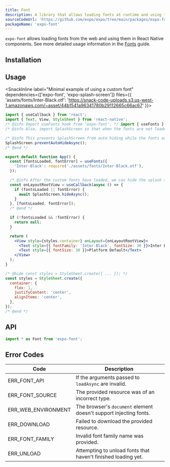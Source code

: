 ```yaml
---
title: Font
description: A library that allows loading fonts at runtime and using them in React Native components.
sourceCodeUrl: 'https://github.com/expo/expo/tree/main/packages/expo-font'
packageName: 'expo-font'
---
```



`expo-font` allows loading fonts from the web and using them in React Native components. See more detailed usage information in the [Fonts](/develop/user-interface/fonts/) guide.

<PlatformsSection android emulator ios simulator web />

## Installation

<APIInstallSection />

## Usage

<SnackInline label="Minimal example of using a custom font" dependencies={['expo-font', 'expo-splash-screen']} files={{ 'assets/fonts/Inter-Black.otf': 'https://snack-code-uploads.s3.us-west-1.amazonaws.com/~asset/44b1541a96341780b29112665c66ac67' }}>

```jsx
import { useCallback } from 'react';
import { Text, View, StyleSheet } from 'react-native';
/* @info Import useFonts hook from 'expo-font'. */ import { useFonts } from 'expo-font'; /* @end */
/* @info Also, import SplashScreen so that when the fonts are not loaded, we can continue to show SplashScreen. */ import * as SplashScreen from 'expo-splash-screen'; /* @end */

/* @info This prevents SplashScreen from auto hiding while the fonts are loaded. */
SplashScreen.preventAutoHideAsync();
/* @end */

export default function App() {
  const [fontsLoaded, fontError] = useFonts({
    'Inter-Black': require('./assets/fonts/Inter-Black.otf'),
  });

  /* @info After the custom fonts have loaded, we can hide the splash screen and display the app screen. */
  const onLayoutRootView = useCallback(async () => {
    if (fontsLoaded || fontError) {
      await SplashScreen.hideAsync();
    }
  }, [fontsLoaded, fontError]);
  /* @end */

  if (!fontsLoaded && !fontError) {
    return null;
  }

  return (
    <View style={styles.container} onLayout={onLayoutRootView}>
      <Text style={{ fontFamily: 'Inter-Black', fontSize: 30 }}>Inter Black</Text>
      <Text style={{ fontSize: 30 }}>Platform Default</Text>
    </View>
  );
}

/* @hide const styles = StyleSheet.create({ ... }); */
const styles = StyleSheet.create({
  container: {
    flex: 1,
    justifyContent: 'center',
    alignItems: 'center',
  },
});
/* @end */
```

</SnackInline>

## API

```js
import * as Font from 'expo-font';
```

<APISection packageName="expo-font" />

## Error Codes

| Code                | Description                                                       |
| ------------------- | ----------------------------------------------------------------- |
| ERR_FONT_API        | If the arguments passed to `loadAsync` are invalid.               |
| ERR_FONT_SOURCE     | The provided resource was of an incorrect type.                   |
| ERR_WEB_ENVIRONMENT | The browser's `document` element doesn't support injecting fonts. |
| ERR_DOWNLOAD        | Failed to download the provided resource.                         |
| ERR_FONT_FAMILY     | Invalid font family name was provided.                            |
| ERR_UNLOAD          | Attempting to unload fonts that haven't finished loading yet.     |
